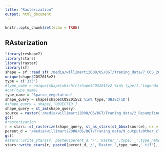 ```yaml
---
title: "Rasterization"
output: html_document
---
```


```r
knitr::opts_chunk$set(echo = TRUE)
```

## RAsterization

```r
library(reshape2)
library(stars)
library(raster)
library(sf)
shape = sf::read_sf('/media/willimarti2008/OS/DGT/Traning_data/7_COS_2015_Buffer_tr_noburnt/COS_2015_Buffer_tr_noburnt.shp')
unique(shape$COS2015v2)
type = c('333')
#type_name = unique(shape[which(c(shape$COS2015v2 %in% type)),'Legenda']$Legenda)
#cat(type_name)
type_name = 'Sparse_vegetation'
shape_query = shape[shape$COS2015v2 %in% type,'OBJECTID']
#shape_query = shape[,'OBJECTID']
shape_query = st_zm(shape_query)
source = raster('/media/willimarti2008/OS/DGT/Traning_data/2_Resampling_tr_HRL/DLT_HRL_2015_buffer_ResTrans.tif')
gc()
#rasterization
r = stars::st_rasterize(shape_query, st_as_stars(st_bbox(source), nx = 20982, ny = 20976),options = "ALL_TOUCHED=TRUE")
perent_d = '/media/willimarti2008/OS/DGT/Traning_data/9_output/Other_classes'
gc()
#stars::write_stars(r, paste0(perent_d,'/','Raster_',type,'_',type_name,'.tif'), type = 'UInt32')
stars::write_stars(r, paste0(perent_d,'/','Raster_',type_name,'.tif'), type = 'UInt32')
```

